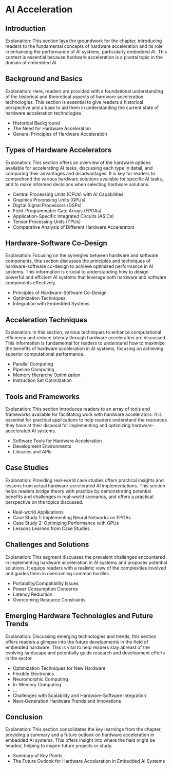# AI Acceleration

## Introduction

Explanation: This section lays the groundwork for the chapter, introducing readers to the fundamental concepts of hardware acceleration and its role in enhancing the performance of AI systems, particularly embedded AI. This context is essential because hardware acceleration is a pivotal topic in the domain of embedded AI.

## Background and Basics

Explanation: Here, readers are provided with a foundational understanding of the historical and theoretical aspects of hardware acceleration technologies. This section is essential to give readers a historical perspective and a base to aid them in understanding the current state of hardware acceleration technologies.

- Historical Background 
- The Need for Hardware Acceleration
- General Principles of Hardware Acceleration

## Types of Hardware Accelerators

Explanation: This section offers an overview of the hardware options available for accelerating AI tasks, discussing each type in detail, and comparing their advantages and disadvantages. It is key for readers to comprehend the various hardware solutions available for specific AI tasks, and to make informed decisions when selecting hardware solutions.

- Central Processing Units (CPUs) with AI Capabilities
- Graphics Processing Units (GPUs)
- Digital Signal Processors (DSPs)
- Field-Programmable Gate Arrays (FPGAs)
- Application-Specific Integrated Circuits (ASICs)
- Tensor Processing Units (TPUs)
- Comparative Analysis of Different Hardware Accelerators

## Hardware-Software Co-Design

Explanation: Focusing on the synergies between hardware and software components, this section discusses the principles and techniques of hardware-software co-design to achieve optimized performance in AI systems. This information is crucial to understanding how to design powerful and efficient AI systems that leverage both hardware and software components effectively.

- Principles of Hardware-Software Co-Design
- Optimization Techniques
- Integration with Embedded Systems

## Acceleration Techniques

Explanation: In this section, various techniques to enhance computational efficiency and reduce latency through hardware acceleration are discussed. This information is fundamental for readers to understand how to maximize the benefits of hardware acceleration in AI systems, focusing on achieving superior computational performance.

- Parallel Computing 
- Pipeline Computing
- Memory Hierarchy Optimization
- Instruction Set Optimization

## Tools and Frameworks

Explanation: This section introduces readers to an array of tools and frameworks available for facilitating work with hardware accelerators. It is essential for practical applications to help readers understand the resources they have at their disposal for implementing and optimizing hardware-accelerated AI systems.

- Software Tools for Hardware Acceleration 
- Development Environments 
- Libraries and APIs 

## Case Studies

Explanation: Providing real-world case studies offers practical insights and lessons from actual hardware-accelerated AI implementations. This section helps readers bridge theory with practice by demonstrating potential benefits and challenges in real-world scenarios, and offers a practical perspective on the topics discussed.

- Real-world Applications 
- Case Study 1: Implementing Neural Networks on FPGAs
- Case Study 2: Optimizing Performance with GPUs 
- Lessons Learned from Case Studies 

## Challenges and Solutions

Explanation: This segment discusses the prevalent challenges encountered in implementing hardware acceleration in AI systems and proposes potential solutions. It equips readers with a realistic view of the complexities involved and guides them in overcoming common hurdles.

- Portability/Compatibility Issues
- Power Consumption Concerns 
- Latency Reduction 
- Overcoming Resource Constraints

##  Emerging Hardware Technologies and Future Trends

Explanation: Discussing emerging technologies and trends, this section offers readers a glimpse into the future developments in the field of embedded hardware. This is vital to help readers stay abreast of the evolving landscape and potentially guide research and development efforts in the sector.

- Optimization Techniques for New Hardware
- Flexible Electronics
- Neuromorphic Computing
- In-Memory Computing 
- ...
- Challenges with Scalability and Hardware-Software Integration
- Next-Generation Hardware Trends and Innovations

## Conclusion

Explanation: This section consolidates the key learnings from the chapter, providing a summary and a future outlook on hardware acceleration in embedded AI systems. This offers insight into where the field might be headed, helping to inspire future projects or study.

- Summary of Key Points
- The Future Outlook for Hardware Acceleration in Embedded AI Systems
